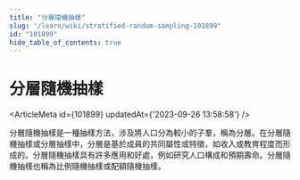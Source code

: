 ```yaml
---
title: "分層隨機抽樣"
slug: "/learn/wiki/stratified-random-sampling-101899"
id: "101899"
hide_table_of_contents: true
---
```



# 分層隨機抽樣

<ArticleMeta id={101899} updatedAt={'2023-09-26 13:58:58'} />
<div className='border-solid border-b border-t-0 my-4 border-[var(--ifm-color-gray-300)]' />

分層隨機抽樣是一種抽樣方法，涉及將人口分為較小的子羣，稱為分層。在分層隨機抽樣或分層抽樣中，分層是基於成員的共同屬性或特徵，如收入或教育程度而形成的。分層隨機抽樣具有許多應用和好處，例如研究人口構成和預期壽命。分層隨機抽樣也稱為比例隨機抽樣或配額隨機抽樣。
